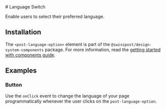 
<Meta of={languageSwitchStories} />

<div className="docs-title">
  # Language Switch

  <nav>
    <link-design of={JSON.stringify(languageSwitchStories)}></link-design>
  </nav>
</div>

<p className="lead">Enable users to select their preferred language.</p>

<Canvas sourceState="shown" of={languageSwitchStories.Default} />

<Controls of={languageSwitchStories.Default} />

## Installation

The `<post-language-option>` element is part of the `@swisspost/design-system-components` package.
For more information, read the [getting started with components guide](/?path=/docs/edfb619b-fda1-4570-bf25-20830303d483--docs).

## Examples

### Button

Use the `onClick` event to change the language of your page programmatically whenever the user clicks on the `post-language-option`.

<Canvas sourceState="shown" of={languageSwitchStories.Default} />
